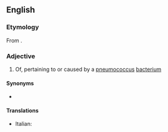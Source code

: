 ==English==


===Etymology===
From {{af|en|pneumococcus|-al}}.

===Adjective===
{{en-adj|-}}

# Of, pertaining to or caused by a [[pneumococcus]] [[bacterium]]

====Synonyms====
* {{l|en|pneumococcic}}

====Translations====
{{trans-top|of, pertaining to or caused by the pneumococcus}}
* Italian: {{t|it|pneumococcico}}
{{trans-mid}}
{{trans-bottom}}
